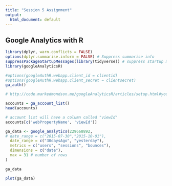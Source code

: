 ```yaml
---
title: "Session 5 Assignment"
output:
  html_document: default
---
```


## Google Analytics with R

```r
library(dplyr, warn.conflicts = FALSE)
options(dplyr.summarise.inform = FALSE) # Suppress summarise info
suppressPackageStartupMessages(library(tidyverse)) # suppress startup message
library(googleAnalyticsR)
```

```r
#options(googleAuthR.webapp.client_id = clientid)
#options(googleAuthR.webapp.client_secret = clientsecret)
ga_auth()

# http://code.markedmondson.me/googleAnalyticsR/articles/setup.html#your-own-google-project
```


```r
accounts = ga_account_list()
head(accounts)
```

```r
# account list will have a column called "viewId"
accounts[c('webPropertyName', 'viewId')]
```


```r
ga_data <- google_analytics(229668892,
# date_range = c("2015-07-30","2015-10-01"), 
  date_range = c("30daysAgo", "yesterday"), 
  metrics = c("users", "sessions", "bounces"), 
  dimensions = c("date"),
  max = 31 # number of rows
)

ga_data
```

```r
plot(ga_data)
```

